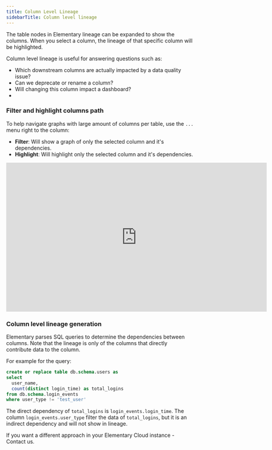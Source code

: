 ```yaml
---
title: Column Level Lineage
sidebarTitle: Column level lineage
---
```


<Snippet file="cloud/cloud-feature-tag.mdx" />
The table nodes in Elementary lineage can be expanded to show the columns. When you
select a column, the lineage of that specific column will be highlighted.

Column level lineage is useful for answering questions such as:

- Which downstream columns are actually impacted by a data quality issue?
- Can we deprecate or rename a column?
- Will changing this column impact a dashboard?
- 

### Filter and highlight columns path

To help navigate graphs with large amount of columns per table, use the `...` menu right to the column:

- **Filter**: Will show a graph of only the selected column and it's dependencies.
- **Highlight**: Will highlight only the selected column and it's dependencies.

<iframe
width="700"
height="400"
src="https://res.cloudinary.com/diuctyblm/video/upload/v1710790204/colum-level-lineage-to-bi-better_c00lz0.mp4"
frameborder="0"
allow="accelerometer; autoplay; clipboard-write; encrypted-media; gyroscope; picture-in-picture"
allowfullscreen
alt="Elementary Lineage"
></iframe>

### Column level lineage generation

Elementary parses SQL queries to determine the dependencies between columns.
Note that the lineage is only of the columns that directly contribute data to the column.

For example for the query:

```sql
create or replace table db.schema.users as
select
  user_name,
  count(distinct login_time) as total_logins
from db.schema.login_events
where user_type != 'test_user'
```

The direct dependency of `total_logins` is `login_events.login_time`.
The column `login_events.user_type` filter the data of `total_logins`, but it is an indirect dependency and will not show in lineage.

If you want a different approach in your Elementary Cloud instance - Contact us.
